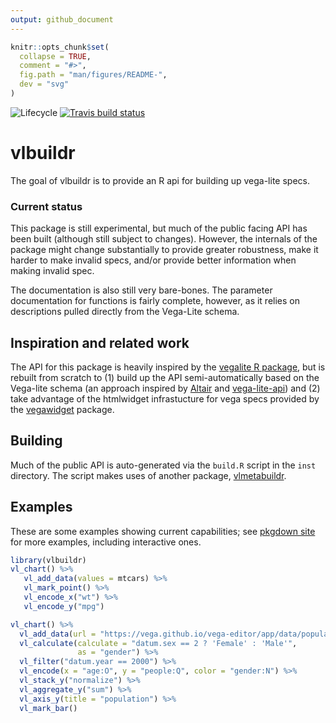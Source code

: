 ```yaml
---
output: github_document
---
```


<!-- README.md is generated from README.Rmd. Please edit that file -->

```r
knitr::opts_chunk$set(
  collapse = TRUE,
  comment = "#>",
  fig.path = "man/figures/README-",
  dev = "svg"
)
```

<!-- badges: start -->
![Lifecycle](https://img.shields.io/badge/lifecycle-experimental-orange.svg)
[![Travis build status](https://travis-ci.org/vegawidget/vlbuildr.svg?branch=master)](https://travis-ci.org/vegawidget/vlbuildr)
<!-- badges: end -->

# vlbuildr

The goal of vlbuildr is to provide an R api for building up vega-lite specs. 

### Current status

This package is still experimental, but much of the public facing API has been built (although still subject to changes). However, the internals of the package might change substantially to provide greater robustness, make it harder to make invalid specs, and/or provide better information when making invalid spec.

The documentation is also still very bare-bones. The parameter documentation for functions is fairly complete, however, as it relies on descriptions pulled directly from the Vega-Lite schema.  

## Inspiration and related work

The API for this package is heavily inspired by the [vegalite R package](articles/examples.html), but is rebuilt from scratch to (1) build up the API semi-automatically based on the Vega-lite schema (an approach inspired by [Altair](https://github.com/altair-viz/altair) and [vega-lite-api](https://github.com/vega/vega-lite-api)) and (2) take advantage of the htmlwidget infrastucture for vega specs provided by the [vegawidget]() package.

## Building

Much of the public API is auto-generated via the `build.R` script in the `inst` directory. The script makes uses of another package, [vlmetabuildr](https://github.com/AliciaSchep/vlmetabuildr).

## Examples

These are some examples showing current capabilities; see [pkgdown site](https://vegawidget.github.io/vlbuildr/articles/examples.html) for more examples, including interactive ones.

```r
library(vlbuildr)
vl_chart() %>%
   vl_add_data(values = mtcars) %>%
   vl_mark_point() %>%
   vl_encode_x("wt") %>%
   vl_encode_y("mpg") 
```

```r
vl_chart() %>%
  vl_add_data(url = "https://vega.github.io/vega-editor/app/data/population.json") %>%
  vl_calculate(calculate = "datum.sex == 2 ? 'Female' : 'Male'", 
               as = "gender") %>%
  vl_filter("datum.year == 2000") %>%
  vl_encode(x = "age:O", y = "people:Q", color = "gender:N") %>%
  vl_stack_y("normalize") %>%
  vl_aggregate_y("sum") %>%
  vl_axis_y(title = "population") %>%
  vl_mark_bar() 
```


